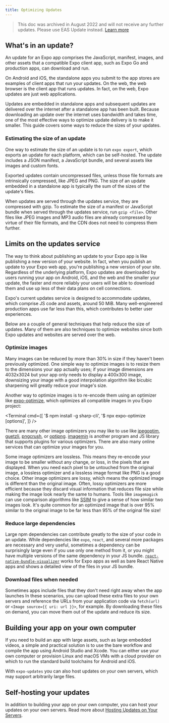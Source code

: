 ```yaml
---
title: Optimizing Updates
---
```



> This doc was archived in August 2022 and will not receive any further updates. Please use EAS Update instead. [Learn more](/eas-update/introduction)

## What's in an update?

An update for an Expo app comprises the JavaScript, manifest, images, and other assets that a compatible Expo client app, such as Expo Go and production apps, can download and run.

On Android and iOS, the standalone apps you submit to the app stores are examples of client apps that run your updates. On the web, the web browser is the client app that runs updates. In fact, on the web, Expo updates are just web applications.

Updates are embedded in standalone apps and subsequent updates are delivered over the internet after a standalone app has been built. Because downloading an update over the internet uses bandwidth and takes time, one of the most effective ways to optimize update delivery is to make it smaller. This guide covers some ways to reduce the sizes of your updates.

### Estimating the size of an update

One way to estimate the size of an update is to run `expo export`, which exports an update for each platform, which can be self-hosted. The update includes a JSON manifest, a JavaScript bundle, and several assets like images and custom fonts.

Exported updates contain uncompressed files, unless those file formats are intrinsically compressed, like JPEG and PNG. The size of an update embedded in a standalone app is typically the sum of the sizes of the update's files.

When updates are served through the updates service, they are compressed with gzip. To estimate the size of a manifest or JavaScript bundle when served through the updates service, run `gzip <file>`. Other files like JPEG images and MP3 audio files are already compressed by virtue of their file formats, and the CDN does not need to compress them further.

## Limits on the updates service

The way to think about publishing an update to your Expo app is like publishing a new version of your website. In fact, when you publish an update to your Expo web app, you're publishing a new version of your site. Regardless of the underlying platform, Expo updates are downloaded by users running your app on Android, iOS, and the web and the smaller your update, the faster and more reliably your users will be able to download them and use up less of their data plans on cell connections.

Expo's current updates service is designed to accommodate updates, which comprise JS code and assets, around 50 MiB. Many well-engineered production apps use far less than this, which contributes to better user experiences.

Below are a couple of general techniques that help reduce the size of updates. Many of them are also techniques to optimize websites since both Expo updates and websites are served over the web.

### Optimize images

Many images can be reduced by more than 30% in size if they haven't been previously optimized. One simple way to optimize images is to resize them to the dimensions your app actually uses; if your image dimensions are 4032x3024 but your app only needs to display a 400x300 image, downsizing your image with a good interpolation algorithm like bicubic sharpening will greatly reduce your image's size.

Another way to optimize images is to re-encode them using an optimizer like [expo-optimize](https://github.com/expo/expo-cli/tree/main/packages/expo-optimize#-welcome-to-expo-optimize), which optimizes all compatible images in you Expo project:

<Terminal cmd={[
'$ npm install -g sharp-cli',
'$ npx expo-optimize <project-directory> [options]',
]} />

There are many other image optimizers you may like to use like [jpegoptim](https://github.com/tjko/jpegoptim), [guetzli](https://github.com/google/guetzli), [pngcrush](https://pmt.sourceforge.io/pngcrush/), or [optipng](http://optipng.sourceforge.net/). [imagemin](https://github.com/imagemin/imagemin) is another program and JS library that supports plugins for various optimizers. There are also many online services that can optimize your images for you.

Some image optimizers are lossless. This means they re-encode your image to be smaller without any change, or loss, in the pixels that are displayed. When you need each pixel to be untouched from the original image, a lossless optimizer and a lossless image format like PNG is a good choice.
Other image optimizers are lossy, which means the optimized image is different than the original image. Often, lossy optimizers are more efficient because they discard visual information that reduces file size while making the image look nearly the same to humans. Tools like `imagemagick` can use comparison algorithms like [SSIM](https://en.wikipedia.org/wiki/Structural_similarity) to give a sense of how similar two images look. It's quite common for an optimized image that is over 95% similar to the original image to be far less than 95% of the original file size!

### Reduce large dependencies

Large npm dependencies can contribute greatly to the size of your code in an update. While dependencies like `expo`, `react`, and several more packages are necessary and very useful, sometimes a dependency can be surprisingly large even if you use only one method from it, or you might have multiple versions of the same dependency in your JS bundle. [`react-native-bundle-visualizer`](https://github.com/IjzerenHein/react-native-bundle-visualizer) works for Expo apps as well as bare React Native apps and shows a detailed view of the files in your JS bundle.

### Download files when needed

Sometimes apps include files that they don't need right away when the app launches In these scenarios, you can upload these extra files to your own servers and reference the URLs from your application code via `fetch(url)` or `<Image source={{ uri: url }}>`, for example. By downloading these files on demand, you can move them out of the update and reduce its size.

## Building your app on your own computer

If you need to build an app with large assets, such as large embedded videos, a simple and practical solution is to use the bare workflow and compile the app using Android Studio and Xcode. You can either use your own computer or provision Linux and macOS VMs with a cloud provider on which to run the standard build toolchains for Android and iOS.

With `expo-updates` you can also host updates on your own servers, which may support arbitrarily large files.

## Self-hosting your updates

In addition to building your app on your own computer, you can host your updates on your own servers. Read more about [Hosting Updates on Your Servers](/archive/classic-updates/hosting-your-app).
